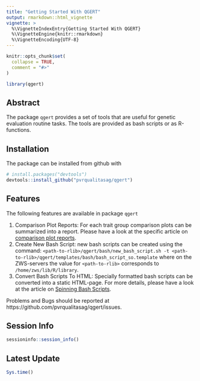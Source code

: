 ```yaml
---
title: "Getting Started With QGERT"
output: rmarkdown::html_vignette
vignette: >
  %\VignetteIndexEntry{Getting Started With QGERT}
  %\VignetteEngine{knitr::rmarkdown}
  %\VignetteEncoding{UTF-8}
---
```


```r
knitr::opts_chunk$set(
  collapse = TRUE,
  comment = "#>"
)
```

```r
library(qgert)
```


## Abstract
The package `qgert` provides a set of tools that are useful for genetic evaluation routine tasks. The tools are provided as bash scripts or as R-functions. 


## Installation
The package can be installed from github with 

```r
# install.packages("devtools")
devtools::install_github("pvrqualitasag/qgert")
```


## Features
The following features are available in package `qgert`

1. Comparison Plot Reports: For each trait group comparison plots can be summarized into a report. Please have a look at the specific article on [comparison plot reports](https://pvrqualitasag.github.io/qgert/articles/comparison_plot_report.html).
2. Create New Bash Script: new bash scripts can be created using the command: `<path-to-rlib>/qgert/bash/new_bash_script.sh -t <path-to-rlib>/qgert/templates/bash/bash_script_so.template` where on the ZWS-servers the value for `<path-to-rlib>` corresponds to `/home/zws/lib/R/library`.
3. Convert Bash Scripts To HTML: Specially formatted bash scripts can be converted into a static HTML-page. For more details, please have a look at the article on [Spinning Bash Scripts](https://pvrqualitasag.github.io/qgert/articles/spin_bash_script.html).

Problems and Bugs should be reported at https://github.com/pvrqualitasag/qgert/issues.


## Session Info
```r
sessioninfo::session_info()
```


## Latest Update
```r
Sys.time()
```


